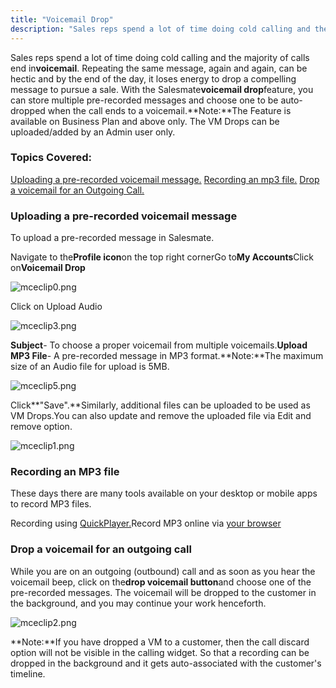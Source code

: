 ```yaml
---
title: "Voicemail Drop"
description: "Sales reps spend a lot of time doing cold calling and the majority of calls end in**voicemail**. Repeating the same message, again and again, can be h..."
---
```


Sales reps spend a lot of time doing cold calling and the majority of calls end in**voicemail**. Repeating the same message, again and again, can be hectic and by the end of the day, it loses energy to drop a compelling message to pursue a sale. With the Salesmate**voicemail drop**feature, you can store multiple pre-recorded messages and choose one to be auto-dropped when the call ends to a voicemail.**Note:**The Feature is available on Business Plan and above only. The VM Drops can be uploaded/added by an Admin user only.

### Topics Covered:

[Uploading a pre-recorded voicemail message.](https://support.salesmate.io/hc/en-us/articles/360041959352-Voicemail-Drop#h_01GF09P44P6WDVPXWBTKVBA0SX) [Recording an mp3 file.](https://support.salesmate.io/hc/en-us/articles/360041959352-Voicemail-Drop#h_01GF09PF3B78WQNN7KV4ZHCQJ8) [Drop a voicemail for an Outgoing Call.](https://support.salesmate.io/hc/en-us/articles/360041959352-Voicemail-Drop#h_01GF09PPM42AG60PZ5MJ6C2VYF)

### Uploading a pre-recorded voicemail message

To upload a pre-recorded message in Salesmate.

Navigate to the**Profile icon**on the top right cornerGo to**My Accounts**Click on**Voicemail Drop**

![mceclip0.png](./images/mceclip0-6.png)

Click on Upload Audio

![mceclip3.png](./images/mceclip3-5.png)

**Subject**- To choose a proper voicemail from multiple voicemails.**Upload MP3 File**- A pre-recorded message in MP3 format.**Note:**The maximum size of an Audio file for upload is 5MB.

![mceclip5.png](./images/mceclip5-4.png)

Click**"Save".**Similarly, additional files can be uploaded to be used as VM Drops.You can also update and remove the uploaded file via Edit and remove option.

![mceclip1.png](./images/mceclip1-5.png)

### Recording an MP3 file

These days there are many tools available on your desktop or mobile apps to record MP3 files.

Recording using [QuickPlayer.](https://support.apple.com/en-ph/guide/quicktime-player/qtpf25d6f827/mac)Record MP3 online via [your browser](https://online-voice-recorder.com/)

### Drop a voicemail for an outgoing call

While you are on an outgoing (outbound) call and as soon as you hear the voicemail beep, click on the**drop voicemail button**and choose one of the pre-recorded messages. The voicemail will be dropped to the customer in the background, and you may continue your work henceforth.

![mceclip2.png](./images/mceclip2-5.png)

**Note:**If you have dropped a VM to a customer, then the call discard option will not be visible in the calling widget. So that a recording can be dropped in the background and it gets auto-associated with the customer's timeline.
